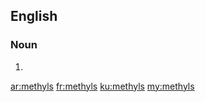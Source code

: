 ==English==

===Noun===
{{head|en|plural}}

# {{plural of|methyl|lang=en|nocat=1}}

[[ar:methyls]]
[[fr:methyls]]
[[ku:methyls]]
[[my:methyls]]